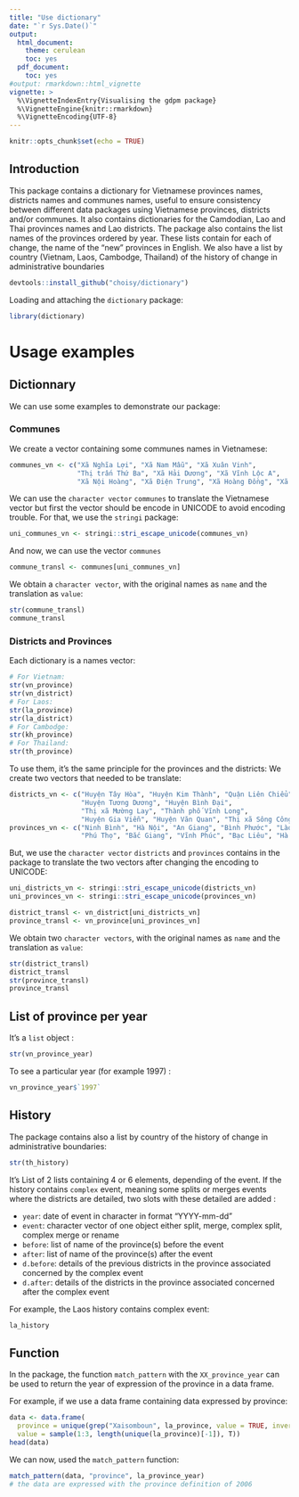 ```yaml
---
title: "Use dictionary"
date: "`r Sys.Date()`"
output:
  html_document:
    theme: cerulean
    toc: yes
  pdf_document:
    toc: yes
#output: rmarkdown::html_vignette
vignette: >
  %\VignetteIndexEntry{Visualising the gdpm package}
  %\VignetteEngine{knitr::rmarkdown}
  %\VignetteEncoding{UTF-8}
---
```


```r
knitr::opts_chunk$set(echo = TRUE)
```

## Introduction

This package contains a dictionary for Vietnamese provinces names, districts names and communes names, useful to ensure consistency between different data packages using Vietnamese provinces, districts and/or communes. It also contains dictionaries for the Camdodian, Lao and Thai provinces names and Lao districts.
The package also contains the list names of the provinces ordered by year. These lists contain for each of change, the name of the "new" provinces in English. We also have a list by country (Vietnam, Laos, Cambodge, Thailand) of the history of change in administrative boundaries


```r
devtools::install_github("choisy/dictionary")
```

Loading and attaching the `dictionary` package:

```r
library(dictionary)
```

# Usage examples

## Dictionnary

We can use some examples to demonstrate our package: 

### Communes

We create a vector containing some communes names in Vietnamese:

```r
communes_vn <- c("Xã Nghĩa Lợi", "Xã Nam Mẫu", "Xã Xuân Vinh",
                 "Thị trấn Thứ Ba", "Xã Hải Dương", "Xã Vĩnh Lộc A",
                 "Xã Nội Hoàng", "Xã Điện Trung", "Xã Hoàng Đồng", "Xã Nàn Sán")
```

We can use the `character vector` `communes` to translate the Vietnamese vector but first the vector should be encode in UNICODE to avoid encoding trouble. For that, we use the `stringi` package:

```r
uni_communes_vn <- stringi::stri_escape_unicode(communes_vn)
```

And now, we can use the vector `communes`

```r
commune_transl <- communes[uni_communes_vn]
```

We obtain a `character vector`, with the original names as `name` and the translation as `value`:   

```r
str(commune_transl)
commune_transl
```

### Districts and Provinces

Each dictionary is a names vector:

```r
# For Vietnam:
str(vn_province)
str(vn_district)
# For Laos:
str(la_province)
str(la_district)
# For Cambodge:
str(kh_province)
# For Thailand:
str(th_province)
```

To use them, it's the same principle for the provinces and the districts:
We create two vectors that needed to be translate: 

```r
districts_vn <- c("Huyện Tây Hòa", "Huyện Kim Thành", "Quận Liên Chiểu",
                  "Huyện Tương Dương", "Huyện Bình Đại",
                  "Thị xã Mường Lay", "Thành phố Vĩnh Long",
                  "Huyện Gia Viễn", "Huyện Văn Quan", "Thị xã Sông Công")
provinces_vn <- c("Ninh Bình", "Hà Nội", "An Giang", "Bình Phước", "Lào Cai",
                  "Phú Thọ", "Bắc Giang", "Vĩnh Phúc", "Bạc Liêu", "Hà Giang")
```

But, we use the `character vector` `districts` and `provinces` contains in the package to translate the two vectors after changing the encoding to UNICODE:

```r
uni_districts_vn <- stringi::stri_escape_unicode(districts_vn)
uni_provinces_vn <- stringi::stri_escape_unicode(provinces_vn)
```

```r
district_transl <- vn_district[uni_districts_vn]
province_transl <- vn_province[uni_provinces_vn]
```

We obtain two `character vectors`, with the original names as `name` and the translation as `value`:

```r
str(district_transl)
district_transl
str(province_transl)
province_transl
```

## List of province per year

It's a `list` object : 

```r
str(vn_province_year)
```

To see a particular year (for example 1997) :

```r
vn_province_year$`1997`
```

## History

The package contains also a list by country of the history of change in administrative boundaries: 

```r
str(th_history)
```

It's List of 2 lists containing 4 or 6 elements, depending of the event. If the history contains `complex` event, meaning some splits or merges events where the districts are detailed, two slots with these detailed are added :

* `year`: date of event in character in format "YYYY-mm-dd"
* `event`: character vector of one object either split, merge, complex split, complex merge or rename
* `before`: list of name of the province(s) before the event
* `after`: list of name of the province(s) after the event
* `d.before`: details of the previous districts in the province associated concerned by the complex event
* `d.after`: details of the districts in the province associated concerned after the complex event 
  
For example, the Laos history contains complex event:
```r
la_history
```

## Function

In the package, the function `match_pattern` with the `XX_province_year` can be used to return the year of expression of the province in a data frame.

For example, if we use a data frame containing data expressed by province: 
```r
data <- data.frame(
  province = unique(grep("Xaisomboun", la_province, value = TRUE, invert = TRUE)),
  value = sample(1:3, length(unique(la_province)[-1]), T))
head(data)
```

We can now, used the `match_pattern` function:
```r
match_pattern(data, "province", la_province_year)
# the data are expressed with the province definition of 2006
```
